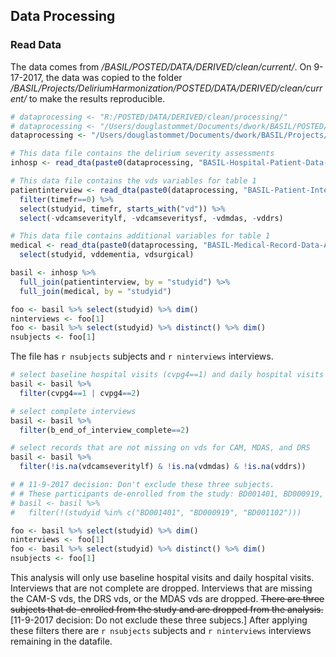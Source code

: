 
## Data Processing
### Read Data

The data comes from */BASIL/POSTED/DATA/DERIVED/clean/current/*.  On 9-17-2017, the data was copied to the folder  */BASIL/Projects/DeliriumHarmonization/POSTED/DATA/DERIVED/clean/current/* to make the results reproducible.


```r
# dataprocessing <- "R:/POSTED/DATA/DERIVED/clean/processing/"
# dataprocessing <- "/Users/douglastommet/Documents/dwork/BASIL/POSTED/DATA/DERIVED/clean/processing/"
dataprocessing <- "/Users/douglastommet/Documents/dwork/BASIL/Projects/DeliriumHarmonization/POSTED/DATA/DERIVED/clean/current/"

# This data file contains the delirium severity assessments
inhosp <- read_dta(paste0(dataprocessing, "BASIL-Hospital-Patient-Data-Analysis-File-20170917.dta"))

# This data file contains the vds variables for table 1
patientinterview <- read_dta(paste0(dataprocessing, "BASIL-Patient-Interview-Data-Analysis-File-20170917.dta")) %>%
  filter(timefr==0) %>%
  select(studyid, timefr, starts_with("vd")) %>%
  select(-vdcamseveritylf, -vdcamseveritysf, -vdmdas, -vddrs)

# This data file contains additional variables for table 1
medical <- read_dta(paste0(dataprocessing, "BASIL-Medical-Record-Data-Analysis-File-20170917.dta")) %>%
  select(studyid, vddementia, vdsurgical)

basil <- inhosp %>%
  full_join(patientinterview, by = "studyid") %>%
  full_join(medical, by = "studyid")

foo <- basil %>% select(studyid) %>% dim()
ninterviews <- foo[1]
foo <- basil %>% select(studyid) %>% distinct() %>% dim()
nsubjects <- foo[1]
```

The file has `r nsubjects` subjects and `r ninterviews` interviews.

```r

# select baseline hospital visits (cvpg4==1) and daily hospital visits (cvpg4==2)
basil <- basil %>%
  filter(cvpg4==1 | cvpg4==2)

# select complete interviews
basil <- basil %>%
  filter(b_end_of_interview_complete==2)

# select records that are not missing on vds for CAM, MDAS, and DRS
basil <- basil %>%
  filter(!is.na(vdcamseveritylf) & !is.na(vdmdas) & !is.na(vddrs))

# # 11-9-2017 decision: Don't exclude these three subjects.
# # These participants de-enrolled from the study: BD001401, BD000919, BD001102
# basil <- basil %>%
#   filter(!(studyid %in% c("BD001401", "BD000919", "BD001102")))

foo <- basil %>% select(studyid) %>% dim()
ninterviews <- foo[1]
foo <- basil %>% select(studyid) %>% distinct() %>% dim()
nsubjects <- foo[1]
```

This analysis will only use baseline hospital visits and daily hospital visits.  Interviews that are not complete are dropped.  Interviews that are missing the CAM-S vds, the DRS vds, or the MDAS vds are dropped.  ~~There are three subjects that de-enrolled from the study and are dropped from the analysis.~~ [11-9-2017 decision: Do not exclude these three subjecs.]  After applying these filters there are `r nsubjects` subjects and `r ninterviews` interviews remaining in the datafile.



